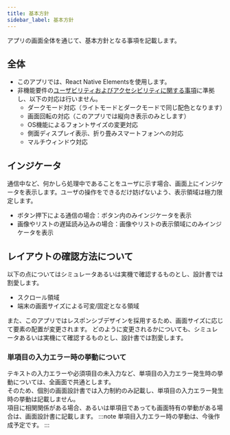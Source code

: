 ```yaml
---
title: 基本方針
sidebar_label: 基本方針
---
```


アプリの画面全体を通じて、基本方針となる事項を記載します。

## 全体

- このアプリでは、React Native Elementsを使用します。
- 非機能要件の[ユーザビリティおよびアクセシビリティに関する事項](/react-native/santoku/requirements/non-functional/usability.mdx)に準拠し、以下の対応は行いません。
  - ダークモード対応（ライトモードとダークモードで同じ配色となります）
  - 画面回転の対応（このアプリでは縦向き表示のみとします）
  - OS機能によるフォントサイズの変更対応
  - 側面ディスプレイ表示、折り畳みスマートフォンへの対応
  - マルチウィンドウ対応

## インジケータ

通信中など、何かしら処理中であることをユーザに示す場合、画面上にインジケータを表示します。ユーザの操作をできるだけ妨げないよう、表示領域は極力限定します。

- ボタン押下による通信の場合：ボタン内のみインジケータを表示
- 画像やリストの遅延読み込みの場合：画像やリストの表示領域にのみインジケータを表示

## レイアウトの確認方法について

以下の点についてはシミュレータあるいは実機で確認するものとし、設計書では割愛します。

- スクロール領域
- 端末の画面サイズによる可変/固定となる領域

また、このアプリではレスポンシブデザインを採用するため、画面サイズに応じて要素の配置が変更されます。
どのように変更されるかについても、シミュレータあるいは実機にて確認するものとし、設計書では割愛します。

### 単項目の入力エラー時の挙動について

テキストの入力エラーや必須項目の未入力など、単項目の入力エラー発生時の挙動については、全画面で共通とします。<br />
そのため、個別の画面設計書では入力制約のみ記載し、単項目の入力エラー発生時の挙動は記載しません。<br />
項目に相関関係がある場合、あるいは単項目であっても画面特有の挙動がある場合は、画面設計書に記載します。
:::note
単項目入力エラー時の挙動は、今後作成予定です。
:::
